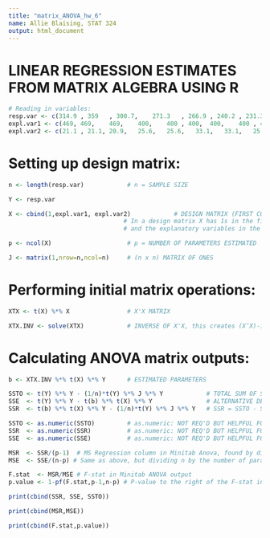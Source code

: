 ```yaml
---
title: "matrix_ANOVA_hw_6"
name: Allie Blaising, STAT 324 
output: html_document
---
```

# LINEAR REGRESSION ESTIMATES FROM MATRIX ALGEBRA USING R

```r
# Reading in variables: 
resp.var <- c(314.9	, 359	, 300.7, 	271.3	, 266.9	, 240.2	, 231.3, 	315.8	, 338.1	, 355.9, 378.1,	102	, 110.8	,103.2	 ,101.9, 	120.5, 	111.6,	219.3	, 213.1) 
expl.var1 <- c(469,	469,	469,	400,	400	, 400,	400, 	400	, 400	, 400, 400,	46,	46,	365	,365,	365	,365,	392	,392) 
expl.var2 <- c(21.1	, 21.1,	20.9,	25.6,	25.6,	33.1,	33.1,	25.7,	27.6	,27.6, 25.7	, 4.65,	4.34,	23	, 20.2,	23	,20.2	,30.7	, 30.7) 
```

# Setting up design matrix: 

```r
n <- length(resp.var)            # n = SAMPLE SIZE

Y <- resp.var

X <- cbind(1,expl.var1, expl.var2)            # DESIGN MATRIX (FIRST COLUMN HAS ONLY ONES)
                                # In a design matrix X has 1s in the first columns 
                                # and the explanatory variables in the second                                      # column. Cbind combines a column of 1s w/ a column                                 equal to the # of rows of expl.var. The result is a                                 design matrix with rows of: [1 explanatory                                         variable] 

p <- ncol(X)                     # p = NUMBER OF PARAMETERS ESTIMATED

J <- matrix(1,nrow=n,ncol=n)     # (n x n) MATRIX OF ONES
```

# Performing initial matrix operations: 

```r
XTX <- t(X) %*% X                # X'X MATRIX

XTX.INV <- solve(XTX)            # INVERSE OF X'X, this creates (X’X)-1
```

# Calculating ANOVA matrix outputs: 

```r
b <- XTX.INV %*% t(X) %*% Y      # ESTIMATED PARAMETERS

SSTO <- t(Y) %*% Y - (1/n)*t(Y) %*% J %*% Y            # TOTAL SUM OF SQUARES
SSE  <- t(Y) %*% Y - t(b) %*% t(X) %*% Y               # ALTERNATIVE DEF'N OF SSE
SSR  <- t(b) %*% t(X) %*% Y - (1/n)*t(Y) %*% J %*% Y   # SSR = SSTO - SSE

SSTO <- as.numeric(SSTO)         # as.numeric: NOT REQ'D BUT HELPFUL FOR PRINTING (SS Total in Minitab ANOVA output)
SSR  <- as.numeric(SSR)          # as.numeric: NOT REQ'D BUT HELPFUL FOR PRINTING (SS Regression in Minitab ANOVA ouptut)
SSE  <- as.numeric(SSE)          # as.numeric: NOT REQ'D BUT HELPFUL FOR PRINTING (SS Error from Minitab)

MSR  <- SSR/(p-1)  # MS Regression column in Minitab Anova, found by dividing SSR by the # parameters - 1 
MSE  <- SSE/(n-p) # Same as above, but dividing n by the number of parameters estimated 

F.stat  <- MSR/MSE # F-stat in Minitab ANOVA output 
p.value <- 1-pf(F.stat,p-1,n-p) # P-value to the right of the F-stat in the ANOVA 

print(cbind(SSR, SSE, SSTO))

print(cbind(MSR,MSE))

print(cbind(F.stat,p.value))
```





